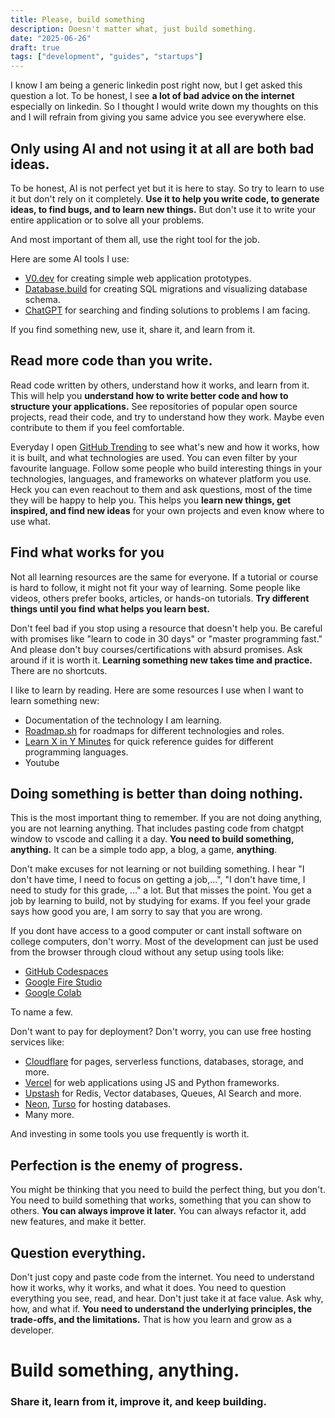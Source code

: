 ```yaml
---
title: Please, build something
description: Doesn't matter what, just build something.
date: "2025-06-26"
draft: true
tags: ["development", "guides", "startups"]
---
```


I know I am being a generic linkedin post right now, but I get asked this question a lot.
To be honest, I see **a lot of bad advice on the internet** especially on linkedin.
So I thought I would write down my thoughts on this and I will refrain from giving you same advice you see everywhere else.

## Only using AI and not using it at all are both bad ideas.
To be honest, AI is not perfect yet but it is here to stay.
So try to learn to use it but don't rely on it completely.
**Use it to help you write code, to generate ideas, to find bugs, and to learn new things.**
But don't use it to write your entire application or to solve all your problems.

And most important of them all, use the right tool for the job.

Here are some AI tools I use:
- [V0.dev](https://v0.dev) for creating simple web application prototypes.
- [Database.build](https://database.build) for creating SQL migrations and visualizing database schema.
- [ChatGPT](https://chat.com) for searching and finding solutions to problems I am facing.

If you find something new, use it, share it, and learn from it.

## Read more code than you write.
Read code written by others, understand how it works, and learn from it.
This will help you **understand how to write better code and how to structure your applications.**
See repositories of popular open source projects, read their code, and try to understand how they work.
Maybe even contribute to them if you feel comfortable.

Everyday I open [GitHub Trending](https://github.com/trending) to see what's new and how it works, how it is built, and what technologies are used.
You can even filter by your favourite language. Follow some people who build interesting things in your technologies, languages, and frameworks on whatever platform you use.
Heck you can even reachout to them and ask questions, most of the time they will be happy to help you.
This helps you **learn new things, get inspired, and find new ideas** for your own projects and even know where to use what.

## Find what works for you
Not all learning resources are the same for everyone.
If a tutorial or course is hard to follow, it might not fit your way of learning.
Some people like videos, others prefer books, articles, or hands-on tutorials.
**Try different things until you find what helps you learn best.**

Don't feel bad if you stop using a resource that doesn't help you.
Be careful with promises like "learn to code in 30 days" or "master programming fast."
And please don't buy courses/certifications with absurd promises. Ask around if it is worth it.
**Learning something new takes time and practice.**
There are no shortcuts.

I like to learn by reading. Here are some resources I use when I want to learn something new:
- Documentation of the technology I am learning.
- [Roadmap.sh](https://roadmap.sh) for roadmaps for different technologies and roles.
- [Learn X in Y Minutes](https://learnxinyminutes.com/) for quick reference guides for different programming languages.
- Youtube

## Doing something is better than doing nothing.
This is the most important thing to remember.
If you are not doing anything, you are not learning anything.
That includes pasting code from chatgpt window to vscode and calling it a day.
**You need to build something, anything.**
It can be a simple todo app, a blog, a game, **anything**.

Don't make excuses for not learning or not building something.
I hear
"I don't have time, I need to focus on getting a job,...",
"I don't have time, I need to study for this grade, ..." a lot.
But that misses the point. You get a job by learning to build, not by studying for exams.
If you feel your grade says how good you are, I am sorry to say that you are wrong.

If you dont have access to a good computer or cant install software on college computers, don't worry.
Most of the development can just be used from the browser through cloud without any setup using tools like:
- [GitHub Codespaces](https://github.com/codespaces/templates)
- [Google Fire Studio](https://studio.firebase.google.com/templates)
- [Google Colab](https://colab.research.google.com/)

To name a few.

Don't want to pay for deployment? Don't worry, you can use free hosting services like:
- [Cloudflare](https://cloudflare.com/) for pages, serverless functions, databases, storage, and more.
- [Vercel](https://vercel.com/) for web applications using JS and Python frameworks.
- [Upstash](https://upstash.com/) for Redis, Vector databases, Queues, AI Search and more.
- [Neon](https://neon.tech/), [Turso](https://turso.tech/) for hosting databases.
- Many more.

And investing in some tools you use frequently is worth it.

## Perfection is the enemy of progress.
You might be thinking that you need to build the perfect thing, but you don't.
You need to build something that works, something that you can show to others.
**You can always improve it later.**
You can always refactor it, add new features, and make it better.

## Question everything.
Don't just copy and paste code from the internet.
You need to understand how it works, why it works, and what it does.
You need to question everything you see, read, and hear.
Don't just take it at face value. Ask why, how, and what if.
**You need to understand the underlying principles, the trade-offs, and the limitations.**
That is how you learn and grow as a developer.

# Build something, anything.
### Share it, learn from it, improve it, and keep building.
